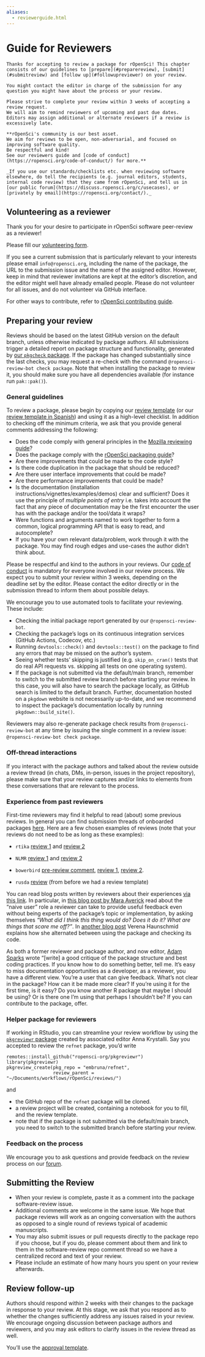 ```yaml
---
aliases:
  - reviewerguide.html
---
```


# Guide for Reviewers {#reviewerguide}

```block
Thanks for accepting to review a package for rOpenSci! This chapter consists of our guidelines to [prepare](#preparereview), [submit](#submitreview) and [follow up](#followupreviewer) on your review.

You might contact the editor in charge of the submission for any question you might have about the process or your review.

Please strive to complete your review within 3 weeks of accepting a review request.
We will aim to remind reviewers of upcoming and past due dates.
Editors may assign additional or alternate reviewers if a review is excessively late.

**rOpenSci's community is our best asset.
We aim for reviews to be open, non-adversarial, and focused on improving software quality.
Be respectful and kind! 
See our reviewers guide and [code of conduct](https://ropensci.org/code-of-conduct/) for more.**

_If you use our standards/checklists etc. when reviewing software elsewhere, do tell the recipients (e.g. journal editors, students, internal code review) that they came from rOpenSci, and tell us in [our public forum](https://discuss.ropensci.org/c/usecases), or [privately by email](https://ropensci.org/contact/)._ 
```

## Volunteering as a reviewer {#volunteering-as-a-reviewer}

Thank you for your desire to participate in rOpenSci software peer-review as a reviewer!

Please fill our [volunteering form](https://ropensci.org/software-reviewer).

If you see a current submission that is particularly relevant to your interests please email `info@ropensci.org`, including the name of the package, the URL to the submission issue and the name of the assigned editor.
However, keep in mind that reviewer invitations are kept at the editor's discretion, and the editor might well have already emailed people.
Please do not volunteer for all issues, and do not volunteer via GitHub interface.

For other ways to contribute, refer to [rOpenSci contributing guide](https://contributing.ropensci.org/).

## Preparing your review {#preparereview}

Reviews should be based on the latest GitHub version on the default branch, unless otherwise indicated by package authors.
All submissions trigger a detailed report on package structure and functionality, generated by [our `pkgcheck` package](https://docs.ropensci.org/pkgcheck/).
If the package has changed substantially since the last checks, you may request a re-check with the command `@ropensci-review-bot check package`.
Note that when installing the package to review it, you should make sure you have all dependencies available (for instance run `pak::pak()`).

### General guidelines {#general-guidelines}

To review a package, please begin by copying our [review template](#reviewtemplate) (or our [review template in Spanish](#reviewtemplatees)) and using it as a high-level checklist.
In addition to checking off the minimum criteria, we ask that you provide general comments addressing the following:

- Does the code comply with general principles in the [Mozilla reviewing guide](https://mozillascience.github.io/codeReview/review.html)?
- Does the package comply with the [rOpenSci packaging guide](#building)?
- Are there improvements that could be made to the code style?
- Is there code duplication in the package that should be reduced?
- Are there user interface improvements that could be made?
- Are there performance improvements that could be made?
- Is the documentation (installation instructions/vignettes/examples/demos) clear and sufficient? Does it use the principle of *multiple points of entry* i.e. takes into account the fact that any piece of documentation may be the first encounter the user has with the package and/or the tool/data it wraps?
- Were functions and arguments named to work together to form a common, logical programming API that is easy to read, and autocomplete?
- If you have your own relevant data/problem, work through it with the package.
  You may find rough edges and use-cases the author didn't think about.

Please be respectful and kind to the authors in your reviews.
Our [code of conduct](#code-of-conduct) is mandatory for everyone involved in our review process.
We expect you to submit your review within 3 weeks, depending on the deadline set by the editor.
Please contact the editor directly or in the submission thread to inform them about possible delays.

We encourage you to use automated tools to facilitate your reviewing.
These include:

- Checking the initial package report generated by our `@ropensci-review-bot`.
- Checking the package's logs on its continuous integration services (GitHub Actions, Codecov, etc.)
- Running `devtools::check()` and `devtools::test()` on the package to find any errors that may be missed on the author's system.
- Seeing whether tests' skipping is justified (e.g. `skip_on_cran()` tests that do real API requests vs. skipping all tests on one operating system).
- If the package is not submitted via the default/main branch, remember to switch to the submitted review branch before starting your review.
  In this case, you will also have to search the package locally, as GitHub search is limited to the default branch.
  Further, documentation hosted on a `pkgdown` website is not necessarily up-to-date, and we recommend to inspect the package's documentation locally by running `pkgdown::build_site()`.

Reviewers may also re-generate package check results from `@ropensci-review-bot` at any time by issuing the single comment in a review issue: `@ropensci-review-bot check package`.

### Off-thread interactions {#off-thread-interactions}

If you interact with the package authors and talked about the review outside a review thread (in chats, DMs, in-person, issues in the project repository), please make sure that your review captures and/or links to elements from these conversations that are relevant to the process.

### Experience from past reviewers {#experience-from-past-reviewers}

First-time reviewers may find it helpful to read (about) some previous reviews.
In general you can find submission threads of onboarded packages [here](https://github.com/ropensci/software-review/issues?q=is%3Aissue+is%3Aclosed+label%3A6%2Fapproved).
Here are a few chosen examples of reviews (note that your reviews do not need to be as long as these examples):

- `rtika` [review 1](https://github.com/ropensci/software-review/issues/191#issuecomment-367166658) and [review 2](https://github.com/ropensci/software-review/issues/191#issuecomment-368254623)

- `NLMR` [review 1](https://github.com/ropensci/software-review/issues/188#issuecomment-368042693) and [review 2](https://github.com/ropensci/software-review/issues/188#issuecomment-369310831)

- `bowerbird` [pre-review comment](https://github.com/ropensci/software-review/issues/139#issuecomment-322713737), [review 1](https://github.com/ropensci/software-review/issues/139#issuecomment-342380870), [review 2](https://github.com/ropensci/software-review/issues/139#issuecomment-342724843).

- `rusda` [review](https://github.com/ropensci/software-review/issues/18#issuecomment-120445737) (from before we had a review template)

You can read blog posts written by reviewers about their experiences [via this link](https://ropensci.org/tags/reviewer/).
In particular, in [this blog post by Mara Averick](https://ropensci.org/blog/2017/08/22/first-package-review/) read about the "naive user" role a reviewer can take to provide useful feedback even without being experts of the package's topic or implementation, by asking themselves *"What did I think this thing would do? Does it do it? What are things that scare me off?"*.
In [another blog post](https://ropensci.org/blog/2017/09/08/first-review-experiences/) Verena Haunschmid explains how she alternated between using the package and checking its code.

As both a former reviewer and package author, and now editor, [Adam Sparks](https://adamhsparks.netlify.app/) wrote "\[write\] a good critique of the package structure and best coding practices.
If you know how to do something better, tell me.
It's easy to miss documentation opportunities as a developer, as a reviewer, you have a different view.
You're a user that can give feedback.
What's not clear in the package?
How can it be made more clear?
If you're using it for the first time, is it easy?
Do you know another R package that maybe I should be using?
Or is there one I'm using that perhaps I shouldn't be?
If you can contribute to the package, offer.

### Helper package for reviewers {#helper-package-for-reviewers}

If working in RStudio, you can streamline your review workflow by using the [`pkgreviewr` package](https://github.com/ropensci-org/pkgreviewr) created by associated editor Anna Krystalli.
Say you accepted to review the `refnet` package, you'd write

```
remotes::install_github("ropensci-org/pkgreviewr")
library(pkgreviewr)
pkgreview_create(pkg_repo = "embruna/refnet", 
                 review_parent = "~/Documents/workflows/rOpenSci/reviews/")
```

and

- the GitHub repo of the `refnet` package will be cloned.
- a review project will be created, containing a notebook for you to fill, and the review template.
- note that if the package is not submitted via the default/main branch, you need to switch to the submitted branch before starting your review.

### Feedback on the process {#feedback-on-the-process}

We encourage you to ask questions and provide feedback on the review process on our [forum](https://discuss.ropensci.org).

## Submitting the Review {#submitreview}

- When your review is complete, paste it as a comment into the package software-review issue.
- Additional comments are welcome in the same issue.
  We hope that package reviews will work as an ongoing conversation with the authors as opposed to a single round of reviews typical of academic manuscripts.
- You may also submit issues or pull requests directly to the package repo if you choose, but if you do, please comment about them and link to them in the software-review repo comment thread so we have a centralized record and text of your review.
- Please include an estimate of how many hours you spent on your review afterwards.

## Review follow-up {#followupreviewer}

Authors should respond within 2 weeks with their changes to the package in response to your review.
At this stage, we ask that you respond as to whether the changes sufficiently address any issues raised in your review.
We encourage ongoing discussion between package authors and reviewers, and you may ask editors to clarify issues in the review thread as well.

You'll use the [approval template](#approval2template).



